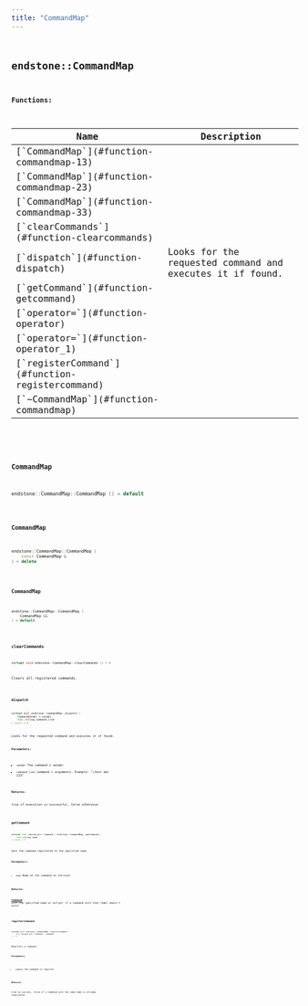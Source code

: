 ```yaml
---
title: "CommandMap"
---
```


## <code className="doc-symbol doc-symbol-class"/> endstone::CommandMap

















**Functions:**

<table>
<thead>
   <tr>
      <th>Name</th>
      <th>Description</th>
   </tr>
</thead>
<tbody>
<tr key="classendstone_1_1_command_map_1a25331c5810be15454974aaefe3fbc68b">
    <td>[`CommandMap`](#function-commandmap-13)</td>
    <td></td>
</tr>
<tr key="classendstone_1_1_command_map_1afc2b0e7676d5d23fffb429c5910a1645">
    <td>[`CommandMap`](#function-commandmap-23)</td>
    <td></td>
</tr>
<tr key="classendstone_1_1_command_map_1a4ebefdf37ff6f59a731c03217fe4bb9c">
    <td>[`CommandMap`](#function-commandmap-33)</td>
    <td></td>
</tr>
<tr key="classendstone_1_1_command_map_1a668e38f90aad2458f33563f84d87c95a">
    <td>[`clearCommands`](#function-clearcommands)</td>
    <td></td>
</tr>
<tr key="classendstone_1_1_command_map_1a4f06f0f67a32638079499c1b8bbc8dbc">
    <td>[`dispatch`](#function-dispatch)</td>
    <td>Looks for the requested command and executes it if found.</td>
</tr>
<tr key="classendstone_1_1_command_map_1a8b44b32258c2a2d0dabfcc3618f1f383">
    <td>[`getCommand`](#function-getcommand)</td>
    <td></td>
</tr>
<tr key="classendstone_1_1_command_map_1af84987985d1b5dd0dcd0c14840dae7da">
    <td>[`operator=`](#function-operator)</td>
    <td></td>
</tr>
<tr key="classendstone_1_1_command_map_1a71900d4f6d83ea0a21f9b2dbddcae322">
    <td>[`operator=`](#function-operator_1)</td>
    <td></td>
</tr>
<tr key="classendstone_1_1_command_map_1a5b3beafddf2091946afee009ae1cf5de">
    <td>[`registerCommand`](#function-registercommand)</td>
    <td></td>
</tr>
<tr key="classendstone_1_1_command_map_1abc727aa73950b67e85315d0fa0317c9d">
    <td>[`~CommandMap`](#function-commandmap)</td>
    <td></td>
</tr>
</tbody>
</table>

### <code className="doc-symbol doc-symbol-function"/> CommandMap

```cpp
endstone::CommandMap::CommandMap () = default
```


### <code className="doc-symbol doc-symbol-function"/> CommandMap

```cpp
endstone::CommandMap::CommandMap (
    const CommandMap &
) = delete
```


### <code className="doc-symbol doc-symbol-function"/> CommandMap

```cpp
endstone::CommandMap::CommandMap (
    CommandMap &&
) = default
```


### <code className="doc-symbol doc-symbol-function"/> clearCommands

```cpp
virtual void endstone::CommandMap::clearCommands () = 0
```


Clears all registered commands. 


        
### <code className="doc-symbol doc-symbol-function"/> dispatch

```cpp
virtual bool endstone::CommandMap::dispatch (
    CommandSender & sender,
    std::string command_line
) const = 0
```

Looks for the requested command and executes it if found.



**Parameters:**


* `sender` The command's sender 
* `command_line` command + arguments. Example: "/test abc 123" 



**Returns:**

true if execution is successful, false otherwise 





        
### <code className="doc-symbol doc-symbol-function"/> getCommand

```cpp
virtual std::shared_ptr< Command > endstone::CommandMap::getCommand (
    std::string name
) const = 0
```


Gets the command registered to the specified name




**Parameters:**


* `name` Name of the command to retrieve 



**Returns:**

[**Command**](classendstone_1_1_command.md) with the specified name or nullptr if a command with that label doesn't exist 





        
### <code className="doc-symbol doc-symbol-function"/> registerCommand

```cpp
virtual bool endstone::CommandMap::registerCommand (
    std::shared_ptr< Command > command
) = 0
```


Registers a command.




**Parameters:**


* `command` the command to register 



**Returns:**

true on success, false if a command with the same name is already registered 





        